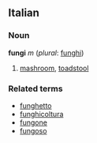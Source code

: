 ==Italian==
===Noun===
'''fungi''' ''m'' (''plural'': [[funghi]])

# [[mashroom]], [[toadstool]]

===Related terms===
*[[funghetto]]
*[[funghicoltura]]
*[[fungone]]
*[[fungoso]]